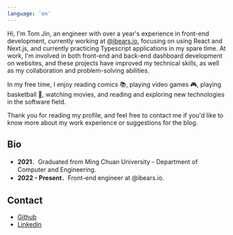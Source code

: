 ```yaml
---
language: 'en'
---
```


Hi, I'm Tom Jin, an engineer with over a year's experience in front-end development, currently working at [@ibears.io](https://ibears.io/), focusing on using React and Next.js, and currently practicing Typescript applications in my spare time. At work, I'm involved in both front-end and back-end dashboard development on websites, and these projects have improved my technical skills, as well as my collaboration and problem-solving abilities.

In my free time, I enjoy reading comics 📚, playing video games 🎮, playing basketball 🏀, watching movies, and reading and exploring new technologies in the software field.

Thank you for reading my profile, and feel free to contact me if you'd like to know more about my work experience or suggestions for the blog.

## Bio
- **2021**．Graduated from Ming Chuan University - Department of Computer and Engineering.
- **2022 - Present**．Front-end engineer at @ibears.io.

## Contact
- [Github](https://github.com/tommm2)
- [Linkedin](https://www.linkedin.com/in/jinrup/)


